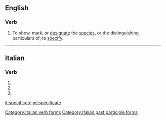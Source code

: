 ==English==

===Verb===
{{en-verb|specificat|es}}

# {{context|obsolete|transitive|lang=en}} To show, mark, or [[designate]] the [[species]], or the distinguishing particulars of; to [[specify]].
#: {{rfquotek|Sir M. Hale}}

{{Webster 1913}}

----

==Italian==

===Verb===
{{head|it|verb form}}

# {{conjugation of|specificare||2|p|pres|ind|lang=it}}
# {{conjugation of|specificare||2|p|imp|lang=it}}
# {{feminine plural of|specificato|lang=it}}

[[Category:Italian verb forms]]
[[Category:Italian past participle forms]]

[[it:specificate]]
[[ml:specificate]]